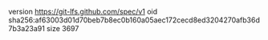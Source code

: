 version https://git-lfs.github.com/spec/v1
oid sha256:af63003d01d70beb7b8ec0b160a05aec172cecd8ed3204270afb36d7b3a23a91
size 3697
